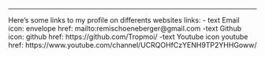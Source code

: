 ---
Here's some links to my profile on differents websites
links:
  - text Email
  icon: envelope
  href: mailto:remischoeneberger@gmail.com
  -text
  Github
  icon: github
  href: https://github.com/Tropmoi/
  -text Youtube
  icon youtube
  href: https://www.youtube.com/channel/UCRQOHfCzYENH9TP2YHHGoww/